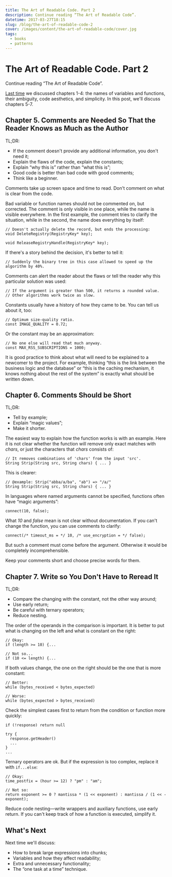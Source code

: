 ```yaml
---
title: The Art of Readable Code. Part 2
description: Continue reading “The Art of Readable Code”.
datetime: 2017-03-27T18:15
slug: /blog/the-art-of-readable-code-2
cover: /images/content/the-art-of-readable-code/cover.jpg
tags:
  - books
  - patterns
---
```


# The Art of Readable Code. Part 2

Continue reading “The Art of Readable Code”.

[Last time](/blog/the-art-of-readable-code) we discussed chapters 1-4: the names of variables and functions, their ambiguity, code aesthetics, and simplicity. In this post, we'll discuss chapters 5-7.

## Chapter 5. Comments are Needed So That the Reader Knows as Much as the Author

TL;DR:

- If the comment doesn't provide any additional information, you don't need it;
- Explain the flaws of the code, explain the constants;
- Explain “why this is” rather than “what this is”;
- Good code is better than bad code with good comments;
- Think like a beginner.

Comments take up screen space and time to read. Don't comment on what is clear from the code.

Bad variable or function names should not be commented on, but corrected. The comment is only visible in one place, while the name is visible everywhere. In the first example, the comment tries to clarify the situation, while in the second, the name does everything by itself:

```
// Doesn't actually delete the record, but ends the processing:
void DeleteRegistry(RegistryKey* key);

void ReleaseRegistryHandle(RegistryKey* key);
```

If there's a story behind the decision, it's better to tell it:

```
// Suddenly the binary tree in this case allowed to speed up the algorithm by 40%.
```

Comments can alert the reader about the flaws or tell the reader why this particular solution was used:

```
// If the argument is greater than 500, it returns a rounded value.
// Other algorithms work twice as slow.
```

Constants usually have a history of how they came to be. You can tell us about it, too:

```
// Optimum size-quality ratio.
const IMAGE_QUALITY = 0.72;
```

Or the constant may be an approximation:

```
// No one else will read that much anyway.
const MAX_RSS_SUBSCRIPTIONS = 1000;
```

It is good practice to think about what will need to be explained to a newcomer to the project. For example, thinking “this is the link between the business logic and the database” or “this is the caching mechanism, it knows nothing about the rest of the system” is exactly what should be written down.

## Chapter 6. Comments Should be Short

TL;DR:

- Tell by example;
- Explain “magic values”;
- Make it shorter.

The easiest way to explain how the function works is with an example. Here it is not clear whether the function will remove only exact matches with _chars_, or just the characters that _chars_ consists of:

```
// It removes combinations of 'chars' from the input 'src'.
String Strip(String src, String chars) { ... }
```

This is clearer:

```
// @example: Strip("abba/a/ba", "ab") => "/a/"
String Strip(String src, String chars) { ... }
```

In languages where named arguments cannot be specified, functions often have “magic arguments”:

```
connect(10, false);
```

What _10_ and _false_ mean is not clear without documentation. If you can't change the function, you can use comments to clarify:

```
connect(/* timeout_ms = */ 10, /* use_encryption = */ false);
```

But such a comment must come before the argument. Otherwise it would be completely incomprehensible.

Keep your comments short and choose precise words for them.

## Chapter 7. Write so You Don't Have to Reread It

TL;DR:

- Compare the changing with the constant, not the other way around;
- Use early return;
- Be careful with ternary operators;
- Reduce nesting.

The order of the operands in the comparison is important. It is better to put what is changing on the left and what is constant on the right:

```
// Okay:
if (length >= 10) {...

// Not so...
if (10 <= length) {...
```

If both values change, the one on the right should be the one that is more constant:

```
// Better:
while (bytes_received < bytes_expected)

// Worse:
while (bytes_expected > bytes_received)
```

Check the simplest cases first to return from the condition or function more quickly:

```
if (!response) return null

try {
  response.getHeader()
  ...
}
...
```

Ternary operators are ok. But if the expression is too complex, replace it with `if...else`:

```
// Okay:
time_postfix = (hour >= 12) ? "pm" : "am";

// Not so:
return exponent >= 0 ? mantissa * (1 << exponent) : mantissa / (1 << -exponent);
```

Reduce code nesting—write wrappers and auxiliary functions, use early return. If you can't keep track of how a function is executed, simplify it.

## What's Next

Next time we'll discuss:

- How to break large expressions into chunks;
- Variables and how they affect readability;
- Extra and unnecessary functionality;
- The “one task at a time” technique.
